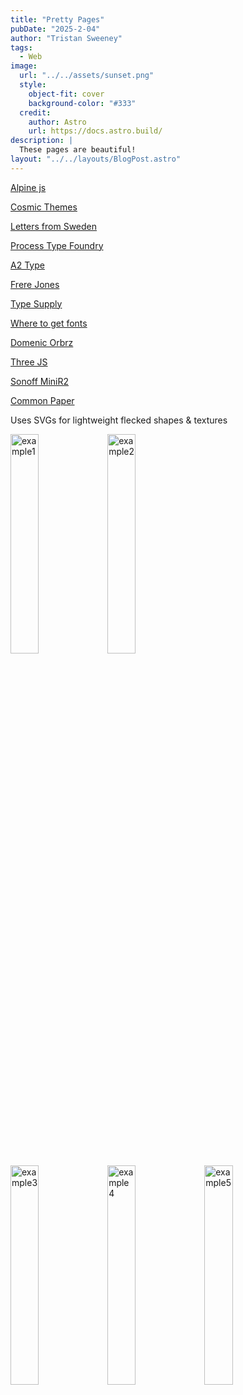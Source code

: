 ```yaml
---
title: "Pretty Pages"
pubDate: "2025-2-04"
author: "Tristan Sweeney"
tags:
  - Web
image:
  url: "../../assets/sunset.png"
  style:
    object-fit: cover
    background-color: "#333"
  credit:
    author: Astro
    url: https://docs.astro.build/
description: |
  These pages are beautiful!
layout: "../../layouts/BlogPost.astro"
---
```



[Alpine js](https://alpinejs.dev/)

[Cosmic Themes](https://cosmicthemes.com/)

[Letters from Sweden](https://lettersfromsweden.se/)

[Process Type Foundry](https://processtypefoundry.com/)

[A2 Type](https://a2-type.co.uk/)

[Frere Jones](https://frerejones.com/)

[Type Supply](https://typesupply.com/about)

[Where to get fonts](https://www.reddit.com/r/typography/comments/v4py15/where_do_you_buyget_your_fonts/)

[Domenic Orbrz](https://domenicobrz.github.io/webgl/)

[Three JS](https://threejs.org/)

[Sonoff MiniR2](https://sonoff.tech/product/diy-smart-switches/zbminir2/)

[Common Paper](https://commonpaper.com/)

Uses SVGs for lightweight flecked shapes & textures

<div className="flex flex-row">
  <img src={example1.src} alt="example1" style="width: 30%" />
  <img src={example2.src} alt="example2" style="width: 30%" />
</div>
<div className="flex flex-row justify-between">
  <img src={example3.src} alt="example3" style="width: 30%" />
  <img src={example4.src} alt="example4" style="width: 30%" />
  <img src={example5.src} alt="example5" style="width: 30%" />
</div>
